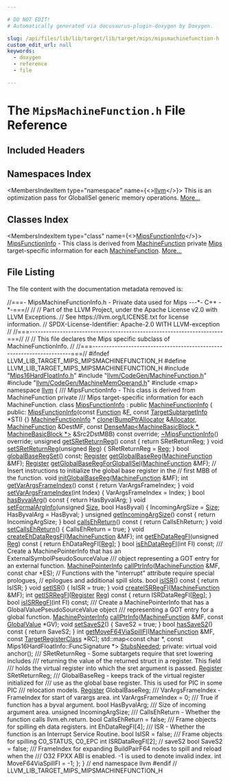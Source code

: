 ```yaml
---

# DO NOT EDIT!
# Automatically generated via docusaurus-plugin-doxygen by Doxygen.

slug: /api/files/lib/lib/target/lib/target/mips/mipsmachinefunction-h
custom_edit_url: null
keywords:
  - doxygen
  - reference
  - file

---
```





# The `MipsMachineFunction.h` File Reference

<DoxygenPage pluginConfig={pluginConfig}>



## Included Headers

<IncludesList>
<IncludesListItem
  filePath="Mips16HardFloatInfo.h"
  permalink="/docs/api/files/lib/lib/target/lib/target/mips/mips16hardfloatinfo-h"
  isLocal="true" />
<IncludesListItem
  filePath="llvm/CodeGen/MachineFunction.h"
  permalink="/docs/api/files/include/include/llvm/include/llvm/codegen/machinefunction-h"
  isLocal="true" />
<IncludesListItem
  filePath="llvm/CodeGen/MachineMemOperand.h"
  permalink="/docs/api/files/include/include/llvm/include/llvm/codegen/machinememoperand-h"
  isLocal="true" />
<IncludesListItem
  filePath="map"
  permalink=""
  isLocal="false" />
</IncludesList>

## Namespaces Index

<MembersIndex>

<MembersIndexItem
  type="namespace"
  name={<><a href="/docs/api/namespaces/llvm">llvm</a></>}>
This is an optimization pass for GlobalISel generic memory operations. <a href="/docs/api/namespaces/llvm/#details">More...</a>
</MembersIndexItem>

</MembersIndex>

## Classes Index

<MembersIndex>

<MembersIndexItem
  type="class"
  name={<><a href="/docs/api/classes/llvm/mipsfunctioninfo">MipsFunctionInfo</a></>}>
<a href="/docs/api/classes/llvm/mipsfunctioninfo">MipsFunctionInfo</a> - This class is derived from <a href="/docs/api/classes/llvm/machinefunction">MachineFunction</a> private <a href="/docs/api/namespaces/llvm/mips">Mips</a> target-specific information for each <a href="/docs/api/classes/llvm/machinefunction">MachineFunction</a>. <a href="/docs/api/classes/llvm/mipsfunctioninfo/#details">More...</a>
</MembersIndexItem>

</MembersIndex>


## File Listing

The file content with the documentation metadata removed is:

<ProgramListing>

<Link id="l00001" /><CodeLine lineNumber="1"><Highlight kind="comment">//===- MipsMachineFunctionInfo.h - Private data used for Mips ---&#42;- C++ -&#42;-===//</Highlight><Highlight kind="normal"></Highlight></CodeLine>
<Link id="l00002" /><CodeLine lineNumber="2"><Highlight kind="normal"></Highlight><Highlight kind="comment">//</Highlight><Highlight kind="normal"></Highlight></CodeLine>
<Link id="l00003" /><CodeLine lineNumber="3"><Highlight kind="normal"></Highlight><Highlight kind="comment">// Part of the LLVM Project, under the Apache License v2.0 with LLVM Exceptions.</Highlight><Highlight kind="normal"></Highlight></CodeLine>
<Link id="l00004" /><CodeLine lineNumber="4"><Highlight kind="normal"></Highlight><Highlight kind="comment">// See https://llvm.org/LICENSE.txt for license information.</Highlight><Highlight kind="normal"></Highlight></CodeLine>
<Link id="l00005" /><CodeLine lineNumber="5"><Highlight kind="normal"></Highlight><Highlight kind="comment">// SPDX-License-Identifier: Apache-2.0 WITH LLVM-exception</Highlight><Highlight kind="normal"></Highlight></CodeLine>
<Link id="l00006" /><CodeLine lineNumber="6"><Highlight kind="normal"></Highlight><Highlight kind="comment">//</Highlight><Highlight kind="normal"></Highlight></CodeLine>
<Link id="l00007" /><CodeLine lineNumber="7"><Highlight kind="normal"></Highlight><Highlight kind="comment">//===----------------------------------------------------------------------===//</Highlight><Highlight kind="normal"></Highlight></CodeLine>
<Link id="l00008" /><CodeLine lineNumber="8"><Highlight kind="normal"></Highlight><Highlight kind="comment">//</Highlight><Highlight kind="normal"></Highlight></CodeLine>
<Link id="l00009" /><CodeLine lineNumber="9"><Highlight kind="normal"></Highlight><Highlight kind="comment">// This file declares the Mips specific subclass of MachineFunctionInfo.</Highlight><Highlight kind="normal"></Highlight></CodeLine>
<Link id="l00010" /><CodeLine lineNumber="10"><Highlight kind="normal"></Highlight><Highlight kind="comment">//</Highlight><Highlight kind="normal"></Highlight></CodeLine>
<Link id="l00011" /><CodeLine lineNumber="11"><Highlight kind="normal"></Highlight><Highlight kind="comment">//===----------------------------------------------------------------------===//</Highlight><Highlight kind="normal"></Highlight></CodeLine>
<Link id="l00012" /><CodeLine lineNumber="12"><Highlight kind="normal"></Highlight></CodeLine>
<Link id="l00013" /><CodeLine lineNumber="13"><Highlight kind="normal"></Highlight><Highlight kind="preprocessor">#ifndef LLVM&#95;LIB&#95;TARGET&#95;MIPS&#95;MIPSMACHINEFUNCTION&#95;H</Highlight><Highlight kind="normal"></Highlight></CodeLine>
<Link id="l00014" /><CodeLine lineNumber="14"><Highlight kind="normal"></Highlight><Highlight kind="preprocessor">#define LLVM&#95;LIB&#95;TARGET&#95;MIPS&#95;MIPSMACHINEFUNCTION&#95;H</Highlight><Highlight kind="normal"></Highlight></CodeLine>
<Link id="l00015" /><CodeLine lineNumber="15"><Highlight kind="normal"></Highlight></CodeLine>
<Link id="l00016" /><CodeLine lineNumber="16"><Highlight kind="normal"></Highlight><Highlight kind="preprocessor">#include &quot;<a href="/docs/api/files/lib/lib/target/lib/target/mips/mips16hardfloatinfo-h">Mips16HardFloatInfo.h</a>&quot;</Highlight><Highlight kind="normal"></Highlight></CodeLine>
<Link id="l00017" /><CodeLine lineNumber="17"><Highlight kind="normal"></Highlight><Highlight kind="preprocessor">#include &quot;<a href="/docs/api/files/include/include/llvm/include/llvm/codegen/machinefunction-h">llvm/CodeGen/MachineFunction.h</a>&quot;</Highlight><Highlight kind="normal"></Highlight></CodeLine>
<Link id="l00018" /><CodeLine lineNumber="18"><Highlight kind="normal"></Highlight><Highlight kind="preprocessor">#include &quot;<a href="/docs/api/files/include/include/llvm/include/llvm/codegen/machinememoperand-h">llvm/CodeGen/MachineMemOperand.h</a>&quot;</Highlight><Highlight kind="normal"></Highlight></CodeLine>
<Link id="l00019" /><CodeLine lineNumber="19"><Highlight kind="normal"></Highlight><Highlight kind="preprocessor">#include &lt;map&gt;</Highlight><Highlight kind="normal"></Highlight></CodeLine>
<Link id="l00020" /><CodeLine lineNumber="20"><Highlight kind="normal"></Highlight></CodeLine>
<Link id="l00021" /><CodeLine lineNumber="21"><Highlight kind="normal"></Highlight><Highlight kind="keyword">namespace </Highlight><Highlight kind="normal"><a href="/docs/api/namespaces/llvm">llvm</a> &#123;</Highlight></CodeLine>
<Link id="l00022" /><CodeLine lineNumber="22"><Highlight kind="normal"></Highlight><Highlight kind="comment"></Highlight></CodeLine>
<Link id="l00023" /><CodeLine lineNumber="23"><Highlight kind="comment">/// MipsFunctionInfo - This class is derived from MachineFunction private</Highlight></CodeLine>
<Link id="l00024" /><CodeLine lineNumber="24"><Highlight kind="comment">/// Mips target-specific information for each MachineFunction.</Highlight><Highlight kind="normal"></Highlight></CodeLine>
<Link id="l00025" /><CodeLine lineNumber="25" lineLink="/docs/api/classes/llvm/mipsfunctioninfo"><Highlight kind="normal"></Highlight><Highlight kind="keyword">class </Highlight><Highlight kind="normal"><a href="/docs/api/classes/llvm/mipsfunctioninfo/#aa2def4545565358b08a6de50563f72a3">MipsFunctionInfo</a> : </Highlight><Highlight kind="keyword">public</Highlight><Highlight kind="normal"> <a href="/docs/api/structs/llvm/machinefunctioninfo">MachineFunctionInfo</a> &#123;</Highlight></CodeLine>
<Link id="l00026" /><CodeLine lineNumber="26"><Highlight kind="normal"></Highlight><Highlight kind="keyword">public</Highlight><Highlight kind="normal">:</Highlight></CodeLine>
<Link id="l00027" /><CodeLine lineNumber="27" lineLink="/docs/api/classes/llvm/mipsfunctioninfo/#aa2def4545565358b08a6de50563f72a3"><Highlight kind="normal">  <a href="/docs/api/classes/llvm/mipsfunctioninfo/#aa2def4545565358b08a6de50563f72a3">MipsFunctionInfo</a>(</Highlight><Highlight kind="keyword">const</Highlight><Highlight kind="normal"> <a href="/docs/api/classes/llvm/function">Function</a> &amp;<a href="/docs/api/files/lib/lib/support/md5-cpp/#a96d73bbd7af15cb1fc38c3f4a3bd82e9">F</a>, </Highlight><Highlight kind="keyword">const</Highlight><Highlight kind="normal"> <a href="/docs/api/classes/llvm/targetsubtargetinfo">TargetSubtargetInfo</a> &#42;STI) &#123;&#125;</Highlight></CodeLine>
<Link id="l00028" /><CodeLine lineNumber="28"><Highlight kind="normal"></Highlight></CodeLine>
<Link id="l00029" /><CodeLine lineNumber="29"><Highlight kind="normal">  <a href="/docs/api/structs/llvm/machinefunctioninfo">MachineFunctionInfo</a> &#42;</Highlight></CodeLine>
<Link id="l00030" /><CodeLine lineNumber="30"><Highlight kind="normal">  <a href="/docs/api/classes/llvm/mipsfunctioninfo/#a6395c0292dfafcde10ccf73f3598596a">clone</a>(<a href="/docs/api/namespaces/llvm/#a8e612822d4ba7bb36c9c79582a567108">BumpPtrAllocator</a> &amp;<a href="/docs/api/files/lib/lib/codegen/regallocbasic-cpp/#ad5d00e1d77644d95847b9bf8da12b759">Allocator</a>, <a href="/docs/api/classes/llvm/machinefunction">MachineFunction</a> &amp;DestMF,</Highlight></CodeLine>
<Link id="l00031" /><CodeLine lineNumber="31"><Highlight kind="normal">        </Highlight><Highlight kind="keyword">const</Highlight><Highlight kind="normal"> <a href="/docs/api/classes/llvm/densemap">DenseMap&lt;MachineBasicBlock &#42;, MachineBasicBlock &#42;&gt;</a> &amp;Src2DstMBB)</Highlight></CodeLine>
<Link id="l00032" /><CodeLine lineNumber="32"><Highlight kind="normal">      </Highlight><Highlight kind="keyword">const override</Highlight><Highlight kind="normal">;</Highlight></CodeLine>
<Link id="l00033" /><CodeLine lineNumber="33"><Highlight kind="normal"></Highlight></CodeLine>
<Link id="l00034" /><CodeLine lineNumber="34" lineLink="/docs/api/classes/llvm/mipsfunctioninfo/#ad6afb52b62955198d4afbf464e4b07b5"><Highlight kind="normal">  <a href="/docs/api/classes/llvm/mipsfunctioninfo/#ad6afb52b62955198d4afbf464e4b07b5">~MipsFunctionInfo</a>() </Highlight><Highlight kind="keyword">override</Highlight><Highlight kind="normal">;</Highlight></CodeLine>
<Link id="l00035" /><CodeLine lineNumber="35"><Highlight kind="normal"></Highlight></CodeLine>
<Link id="l00036" /><CodeLine lineNumber="36" lineLink="/docs/api/classes/llvm/mipsfunctioninfo/#a1b2a46c470c911aa365c779a7528a6fb"><Highlight kind="normal">  </Highlight><Highlight kind="keywordtype">unsigned</Highlight><Highlight kind="normal"> <a href="/docs/api/classes/llvm/mipsfunctioninfo/#a1b2a46c470c911aa365c779a7528a6fb">getSRetReturnReg</a>()</Highlight><Highlight kind="keyword"> const </Highlight><Highlight kind="normal">&#123; </Highlight><Highlight kind="keywordflow">return</Highlight><Highlight kind="normal"> SRetReturnReg; &#125;</Highlight></CodeLine>
<Link id="l00037" /><CodeLine lineNumber="37" lineLink="/docs/api/classes/llvm/mipsfunctioninfo/#a764d4a7ede91eb8bfdb9b1c6305418d7"><Highlight kind="normal">  </Highlight><Highlight kind="keywordtype">void</Highlight><Highlight kind="normal"> <a href="/docs/api/classes/llvm/mipsfunctioninfo/#a764d4a7ede91eb8bfdb9b1c6305418d7">setSRetReturnReg</a>(</Highlight><Highlight kind="keywordtype">unsigned</Highlight><Highlight kind="normal"> <a href="/docs/api/files/lib/lib/codegen/machinesink-cpp/#a359e1ff26f6d466d927a61aae45b05c3">Reg</a>) &#123; SRetReturnReg = <a href="/docs/api/files/lib/lib/codegen/machinesink-cpp/#a359e1ff26f6d466d927a61aae45b05c3">Reg</a>; &#125;</Highlight></CodeLine>
<Link id="l00038" /><CodeLine lineNumber="38"><Highlight kind="normal"></Highlight></CodeLine>
<Link id="l00039" /><CodeLine lineNumber="39"><Highlight kind="normal">  </Highlight><Highlight kind="keywordtype">bool</Highlight><Highlight kind="normal"> <a href="/docs/api/classes/llvm/mipsfunctioninfo/#aa545181deae11accd7a2277fb53e3824">globalBaseRegSet</a>() </Highlight><Highlight kind="keyword">const</Highlight><Highlight kind="normal">;</Highlight></CodeLine>
<Link id="l00040" /><CodeLine lineNumber="40"><Highlight kind="normal">  <a href="/docs/api/classes/llvm/register">Register</a> <a href="/docs/api/classes/llvm/mipsfunctioninfo/#a4f8c7b0497e80fd8c5028d2b564c0c3f">getGlobalBaseReg</a>(<a href="/docs/api/classes/llvm/machinefunction">MachineFunction</a> &amp;MF);</Highlight></CodeLine>
<Link id="l00041" /><CodeLine lineNumber="41"><Highlight kind="normal">  <a href="/docs/api/classes/llvm/register">Register</a> <a href="/docs/api/classes/llvm/mipsfunctioninfo/#a1a16f44550f08c06bf7d1be68a7bf5b4">getGlobalBaseRegForGlobalISel</a>(<a href="/docs/api/classes/llvm/machinefunction">MachineFunction</a> &amp;MF);</Highlight></CodeLine>
<Link id="l00042" /><CodeLine lineNumber="42"><Highlight kind="normal"></Highlight></CodeLine>
<Link id="l00043" /><CodeLine lineNumber="43"><Highlight kind="normal">  </Highlight><Highlight kind="comment">// Insert instructions to initialize the global base register in the</Highlight><Highlight kind="normal"></Highlight></CodeLine>
<Link id="l00044" /><CodeLine lineNumber="44"><Highlight kind="normal">  </Highlight><Highlight kind="comment">// first MBB of the function.</Highlight><Highlight kind="normal"></Highlight></CodeLine>
<Link id="l00045" /><CodeLine lineNumber="45"><Highlight kind="normal">  </Highlight><Highlight kind="keywordtype">void</Highlight><Highlight kind="normal"> <a href="/docs/api/classes/llvm/mipsfunctioninfo/#ace182ca668404b3d23cae8329d941ba4">initGlobalBaseReg</a>(<a href="/docs/api/classes/llvm/machinefunction">MachineFunction</a> &amp;MF);</Highlight></CodeLine>
<Link id="l00046" /><CodeLine lineNumber="46"><Highlight kind="normal"></Highlight></CodeLine>
<Link id="l00047" /><CodeLine lineNumber="47" lineLink="/docs/api/classes/llvm/mipsfunctioninfo/#a3043fadacbbd3bdad494986bd40c6396"><Highlight kind="normal">  </Highlight><Highlight kind="keywordtype">int</Highlight><Highlight kind="normal"> <a href="/docs/api/classes/llvm/mipsfunctioninfo/#a3043fadacbbd3bdad494986bd40c6396">getVarArgsFrameIndex</a>()</Highlight><Highlight kind="keyword"> const </Highlight><Highlight kind="normal">&#123; </Highlight><Highlight kind="keywordflow">return</Highlight><Highlight kind="normal"> VarArgsFrameIndex; &#125;</Highlight></CodeLine>
<Link id="l00048" /><CodeLine lineNumber="48" lineLink="/docs/api/classes/llvm/mipsfunctioninfo/#a04c187e43c261bce419e3fa7cd986d66"><Highlight kind="normal">  </Highlight><Highlight kind="keywordtype">void</Highlight><Highlight kind="normal"> <a href="/docs/api/classes/llvm/mipsfunctioninfo/#a04c187e43c261bce419e3fa7cd986d66">setVarArgsFrameIndex</a>(</Highlight><Highlight kind="keywordtype">int</Highlight><Highlight kind="normal"> Index) &#123; VarArgsFrameIndex = Index; &#125;</Highlight></CodeLine>
<Link id="l00049" /><CodeLine lineNumber="49"><Highlight kind="normal"></Highlight></CodeLine>
<Link id="l00050" /><CodeLine lineNumber="50" lineLink="/docs/api/classes/llvm/mipsfunctioninfo/#a7a378b9d1f9cdff6a9986abab7a3e6ae"><Highlight kind="normal">  </Highlight><Highlight kind="keywordtype">bool</Highlight><Highlight kind="normal"> <a href="/docs/api/classes/llvm/mipsfunctioninfo/#a7a378b9d1f9cdff6a9986abab7a3e6ae">hasByvalArg</a>()</Highlight><Highlight kind="keyword"> const </Highlight><Highlight kind="normal">&#123; </Highlight><Highlight kind="keywordflow">return</Highlight><Highlight kind="normal"> HasByvalArg; &#125;</Highlight></CodeLine>
<Link id="l00051" /><CodeLine lineNumber="51" lineLink="/docs/api/classes/llvm/mipsfunctioninfo/#abf934659b79bdd6a84f0d8e05827e77f"><Highlight kind="normal">  </Highlight><Highlight kind="keywordtype">void</Highlight><Highlight kind="normal"> <a href="/docs/api/classes/llvm/mipsfunctioninfo/#abf934659b79bdd6a84f0d8e05827e77f">setFormalArgInfo</a>(</Highlight><Highlight kind="keywordtype">unsigned</Highlight><Highlight kind="normal"> <a href="/docs/api/files/lib/lib/analysis/inlineorder-cpp/#a7ee6f0cb51c3b9056199e9a0001fe8c3a6f6cb72d544962fa333e2e34ce64f719">Size</a>, </Highlight><Highlight kind="keywordtype">bool</Highlight><Highlight kind="normal"> HasByval) &#123;</Highlight></CodeLine>
<Link id="l00052" /><CodeLine lineNumber="52"><Highlight kind="normal">    IncomingArgSize = <a href="/docs/api/files/lib/lib/analysis/inlineorder-cpp/#a7ee6f0cb51c3b9056199e9a0001fe8c3a6f6cb72d544962fa333e2e34ce64f719">Size</a>;</Highlight></CodeLine>
<Link id="l00053" /><CodeLine lineNumber="53"><Highlight kind="normal">    HasByvalArg = HasByval;</Highlight></CodeLine>
<Link id="l00054" /><CodeLine lineNumber="54"><Highlight kind="normal">  &#125;</Highlight></CodeLine>
<Link id="l00055" /><CodeLine lineNumber="55"><Highlight kind="normal"></Highlight></CodeLine>
<Link id="l00056" /><CodeLine lineNumber="56" lineLink="/docs/api/classes/llvm/mipsfunctioninfo/#abce49258e19238f152602895f98fa8c9"><Highlight kind="normal">  </Highlight><Highlight kind="keywordtype">unsigned</Highlight><Highlight kind="normal"> <a href="/docs/api/classes/llvm/mipsfunctioninfo/#abce49258e19238f152602895f98fa8c9">getIncomingArgSize</a>()</Highlight><Highlight kind="keyword"> const </Highlight><Highlight kind="normal">&#123; </Highlight><Highlight kind="keywordflow">return</Highlight><Highlight kind="normal"> IncomingArgSize; &#125;</Highlight></CodeLine>
<Link id="l00057" /><CodeLine lineNumber="57"><Highlight kind="normal"></Highlight></CodeLine>
<Link id="l00058" /><CodeLine lineNumber="58" lineLink="/docs/api/classes/llvm/mipsfunctioninfo/#a912b0019b4245b00a4fbfb9b6dfb12fb"><Highlight kind="normal">  </Highlight><Highlight kind="keywordtype">bool</Highlight><Highlight kind="normal"> <a href="/docs/api/classes/llvm/mipsfunctioninfo/#a912b0019b4245b00a4fbfb9b6dfb12fb">callsEhReturn</a>()</Highlight><Highlight kind="keyword"> const </Highlight><Highlight kind="normal">&#123; </Highlight><Highlight kind="keywordflow">return</Highlight><Highlight kind="normal"> CallsEhReturn; &#125;</Highlight></CodeLine>
<Link id="l00059" /><CodeLine lineNumber="59" lineLink="/docs/api/classes/llvm/mipsfunctioninfo/#a0ba637d3c4e4278887b52c807ec79f52"><Highlight kind="normal">  </Highlight><Highlight kind="keywordtype">void</Highlight><Highlight kind="normal"> <a href="/docs/api/classes/llvm/mipsfunctioninfo/#a0ba637d3c4e4278887b52c807ec79f52">setCallsEhReturn</a>() &#123; CallsEhReturn = </Highlight><Highlight kind="keyword">true</Highlight><Highlight kind="normal">; &#125;</Highlight></CodeLine>
<Link id="l00060" /><CodeLine lineNumber="60"><Highlight kind="normal"></Highlight></CodeLine>
<Link id="l00061" /><CodeLine lineNumber="61"><Highlight kind="normal">  </Highlight><Highlight kind="keywordtype">void</Highlight><Highlight kind="normal"> <a href="/docs/api/classes/llvm/mipsfunctioninfo/#abc6950c9642cee4a3149ee5e1afbf5fe">createEhDataRegsFI</a>(<a href="/docs/api/classes/llvm/machinefunction">MachineFunction</a> &amp;MF);</Highlight></CodeLine>
<Link id="l00062" /><CodeLine lineNumber="62" lineLink="/docs/api/classes/llvm/mipsfunctioninfo/#a6ee72f197966e553de0811468858a7d3"><Highlight kind="normal">  </Highlight><Highlight kind="keywordtype">int</Highlight><Highlight kind="normal"> <a href="/docs/api/classes/llvm/mipsfunctioninfo/#a6ee72f197966e553de0811468858a7d3">getEhDataRegFI</a>(</Highlight><Highlight kind="keywordtype">unsigned</Highlight><Highlight kind="normal"> <a href="/docs/api/files/lib/lib/codegen/machinesink-cpp/#a359e1ff26f6d466d927a61aae45b05c3">Reg</a>)</Highlight><Highlight kind="keyword"> const </Highlight><Highlight kind="normal">&#123; </Highlight><Highlight kind="keywordflow">return</Highlight><Highlight kind="normal"> EhDataRegFI&#91;<a href="/docs/api/files/lib/lib/codegen/machinesink-cpp/#a359e1ff26f6d466d927a61aae45b05c3">Reg</a>&#93;; &#125;</Highlight></CodeLine>
<Link id="l00063" /><CodeLine lineNumber="63"><Highlight kind="normal">  </Highlight><Highlight kind="keywordtype">bool</Highlight><Highlight kind="normal"> <a href="/docs/api/classes/llvm/mipsfunctioninfo/#ab6e005d2b2bd32eb63cc82d3b827a4b2">isEhDataRegFI</a>(</Highlight><Highlight kind="keywordtype">int</Highlight><Highlight kind="normal"> FI) </Highlight><Highlight kind="keyword">const</Highlight><Highlight kind="normal">;</Highlight></CodeLine>
<Link id="l00064" /><CodeLine lineNumber="64"><Highlight kind="normal"></Highlight><Highlight kind="comment"></Highlight></CodeLine>
<Link id="l00065" /><CodeLine lineNumber="65"><Highlight kind="comment">  /// Create a MachinePointerInfo that has an ExternalSymbolPseudoSourceValue</Highlight></CodeLine>
<Link id="l00066" /><CodeLine lineNumber="66"><Highlight kind="comment">  /// object representing a GOT entry for an external function.</Highlight><Highlight kind="normal"></Highlight></CodeLine>
<Link id="l00067" /><CodeLine lineNumber="67"><Highlight kind="normal">  <a href="/docs/api/structs/llvm/machinepointerinfo">MachinePointerInfo</a> <a href="/docs/api/classes/llvm/mipsfunctioninfo/#a41e84c8c57ae0060cabaabcd1493bf9e">callPtrInfo</a>(<a href="/docs/api/classes/llvm/machinefunction">MachineFunction</a> &amp;MF, </Highlight><Highlight kind="keyword">const</Highlight><Highlight kind="normal"> </Highlight><Highlight kind="keywordtype">char</Highlight><Highlight kind="normal"> &#42;ES);</Highlight></CodeLine>
<Link id="l00068" /><CodeLine lineNumber="68"><Highlight kind="normal"></Highlight></CodeLine>
<Link id="l00069" /><CodeLine lineNumber="69"><Highlight kind="normal">  </Highlight><Highlight kind="comment">// Functions with the &quot;interrupt&quot; attribute require special prologues,</Highlight><Highlight kind="normal"></Highlight></CodeLine>
<Link id="l00070" /><CodeLine lineNumber="70"><Highlight kind="normal">  </Highlight><Highlight kind="comment">// epilogues and additional spill slots.</Highlight><Highlight kind="normal"></Highlight></CodeLine>
<Link id="l00071" /><CodeLine lineNumber="71" lineLink="/docs/api/classes/llvm/mipsfunctioninfo/#a03b11b8bb4c2cb05f38c375b39e165c7"><Highlight kind="normal">  </Highlight><Highlight kind="keywordtype">bool</Highlight><Highlight kind="normal"> <a href="/docs/api/classes/llvm/mipsfunctioninfo/#a03b11b8bb4c2cb05f38c375b39e165c7">isISR</a>()</Highlight><Highlight kind="keyword"> const </Highlight><Highlight kind="normal">&#123; </Highlight><Highlight kind="keywordflow">return</Highlight><Highlight kind="normal"> IsISR; &#125;</Highlight></CodeLine>
<Link id="l00072" /><CodeLine lineNumber="72" lineLink="/docs/api/classes/llvm/mipsfunctioninfo/#a52708bf63b5775a73cd9758d6153672f"><Highlight kind="normal">  </Highlight><Highlight kind="keywordtype">void</Highlight><Highlight kind="normal"> <a href="/docs/api/classes/llvm/mipsfunctioninfo/#a52708bf63b5775a73cd9758d6153672f">setISR</a>() &#123; IsISR = </Highlight><Highlight kind="keyword">true</Highlight><Highlight kind="normal">; &#125;</Highlight></CodeLine>
<Link id="l00073" /><CodeLine lineNumber="73"><Highlight kind="normal">  </Highlight><Highlight kind="keywordtype">void</Highlight><Highlight kind="normal"> <a href="/docs/api/classes/llvm/mipsfunctioninfo/#ae45b4d95be1f419bfa32ece88b82ed6f">createISRRegFI</a>(<a href="/docs/api/classes/llvm/machinefunction">MachineFunction</a> &amp;MF);</Highlight></CodeLine>
<Link id="l00074" /><CodeLine lineNumber="74" lineLink="/docs/api/classes/llvm/mipsfunctioninfo/#a8d997e12374ab5416fd77c9c0244a5a1"><Highlight kind="normal">  </Highlight><Highlight kind="keywordtype">int</Highlight><Highlight kind="normal"> <a href="/docs/api/classes/llvm/mipsfunctioninfo/#a8d997e12374ab5416fd77c9c0244a5a1">getISRRegFI</a>(<a href="/docs/api/classes/llvm/register">Register</a> <a href="/docs/api/files/lib/lib/codegen/machinesink-cpp/#a359e1ff26f6d466d927a61aae45b05c3">Reg</a>)</Highlight><Highlight kind="keyword"> const </Highlight><Highlight kind="normal">&#123; </Highlight><Highlight kind="keywordflow">return</Highlight><Highlight kind="normal"> ISRDataRegFI&#91;<a href="/docs/api/files/lib/lib/codegen/machinesink-cpp/#a359e1ff26f6d466d927a61aae45b05c3">Reg</a>&#93;; &#125;</Highlight></CodeLine>
<Link id="l00075" /><CodeLine lineNumber="75"><Highlight kind="normal">  </Highlight><Highlight kind="keywordtype">bool</Highlight><Highlight kind="normal"> <a href="/docs/api/classes/llvm/mipsfunctioninfo/#a32a4019f1faa3bbc729ddbdd43039470">isISRRegFI</a>(</Highlight><Highlight kind="keywordtype">int</Highlight><Highlight kind="normal"> FI) </Highlight><Highlight kind="keyword">const</Highlight><Highlight kind="normal">;</Highlight></CodeLine>
<Link id="l00076" /><CodeLine lineNumber="76"><Highlight kind="normal"></Highlight><Highlight kind="comment"></Highlight></CodeLine>
<Link id="l00077" /><CodeLine lineNumber="77"><Highlight kind="comment">  /// Create a MachinePointerInfo that has a GlobalValuePseudoSourceValue object</Highlight></CodeLine>
<Link id="l00078" /><CodeLine lineNumber="78"><Highlight kind="comment">  /// representing a GOT entry for a global function.</Highlight><Highlight kind="normal"></Highlight></CodeLine>
<Link id="l00079" /><CodeLine lineNumber="79"><Highlight kind="normal">  <a href="/docs/api/structs/llvm/machinepointerinfo">MachinePointerInfo</a> <a href="/docs/api/classes/llvm/mipsfunctioninfo/#a41e84c8c57ae0060cabaabcd1493bf9e">callPtrInfo</a>(<a href="/docs/api/classes/llvm/machinefunction">MachineFunction</a> &amp;MF, </Highlight><Highlight kind="keyword">const</Highlight><Highlight kind="normal"> <a href="/docs/api/classes/llvm/globalvalue">GlobalValue</a> &#42;GV);</Highlight></CodeLine>
<Link id="l00080" /><CodeLine lineNumber="80"><Highlight kind="normal"></Highlight></CodeLine>
<Link id="l00081" /><CodeLine lineNumber="81" lineLink="/docs/api/classes/llvm/mipsfunctioninfo/#a230c34668eb30fc65b3cfdec2e88e190"><Highlight kind="normal">  </Highlight><Highlight kind="keywordtype">void</Highlight><Highlight kind="normal"> <a href="/docs/api/classes/llvm/mipsfunctioninfo/#a230c34668eb30fc65b3cfdec2e88e190">setSaveS2</a>() &#123; SaveS2 = </Highlight><Highlight kind="keyword">true</Highlight><Highlight kind="normal">; &#125;</Highlight></CodeLine>
<Link id="l00082" /><CodeLine lineNumber="82" lineLink="/docs/api/classes/llvm/mipsfunctioninfo/#a82c5558b6ae0b944fc426fb7beaeead5"><Highlight kind="normal">  </Highlight><Highlight kind="keywordtype">bool</Highlight><Highlight kind="normal"> <a href="/docs/api/classes/llvm/mipsfunctioninfo/#a82c5558b6ae0b944fc426fb7beaeead5">hasSaveS2</a>()</Highlight><Highlight kind="keyword"> const </Highlight><Highlight kind="normal">&#123; </Highlight><Highlight kind="keywordflow">return</Highlight><Highlight kind="normal"> SaveS2; &#125;</Highlight></CodeLine>
<Link id="l00083" /><CodeLine lineNumber="83"><Highlight kind="normal"></Highlight></CodeLine>
<Link id="l00084" /><CodeLine lineNumber="84"><Highlight kind="normal">  </Highlight><Highlight kind="keywordtype">int</Highlight><Highlight kind="normal"> <a href="/docs/api/classes/llvm/mipsfunctioninfo/#a4354515685ca31a2583e246f54977aee">getMoveF64ViaSpillFI</a>(<a href="/docs/api/classes/llvm/machinefunction">MachineFunction</a> &amp;MF, </Highlight><Highlight kind="keyword">const</Highlight><Highlight kind="normal"> <a href="/docs/api/classes/llvm/targetregisterclass">TargetRegisterClass</a> &#42;RC);</Highlight></CodeLine>
<Link id="l00085" /><CodeLine lineNumber="85"><Highlight kind="normal"></Highlight></CodeLine>
<Link id="l00086" /><CodeLine lineNumber="86"><Highlight kind="normal">  std::map&lt;const char &#42;, const Mips16HardFloatInfo::FuncSignature &#42;&gt;</Highlight></CodeLine>
<Link id="l00087" /><CodeLine lineNumber="87" lineLink="/docs/api/classes/llvm/mipsfunctioninfo/#ab81fafc64abb2f8ea84d7a3a044da1c4"><Highlight kind="normal">  <a href="/docs/api/classes/llvm/mipsfunctioninfo/#ab81fafc64abb2f8ea84d7a3a044da1c4">StubsNeeded</a>;</Highlight></CodeLine>
<Link id="l00088" /><CodeLine lineNumber="88"><Highlight kind="normal"></Highlight></CodeLine>
<Link id="l00089" /><CodeLine lineNumber="89"><Highlight kind="normal"></Highlight><Highlight kind="keyword">private</Highlight><Highlight kind="normal">:</Highlight></CodeLine>
<Link id="l00090" /><CodeLine lineNumber="90"><Highlight kind="normal">  </Highlight><Highlight kind="keyword">virtual</Highlight><Highlight kind="normal"> </Highlight><Highlight kind="keywordtype">void</Highlight><Highlight kind="normal"> anchor();</Highlight></CodeLine>
<Link id="l00091" /><CodeLine lineNumber="91"><Highlight kind="normal"></Highlight><Highlight kind="comment"></Highlight></CodeLine>
<Link id="l00092" /><CodeLine lineNumber="92"><Highlight kind="comment">  /// SRetReturnReg - Some subtargets require that sret lowering includes</Highlight></CodeLine>
<Link id="l00093" /><CodeLine lineNumber="93"><Highlight kind="comment">  /// returning the value of the returned struct in a register. This field</Highlight></CodeLine>
<Link id="l00094" /><CodeLine lineNumber="94"><Highlight kind="comment">  /// holds the virtual register into which the sret argument is passed.</Highlight><Highlight kind="normal"></Highlight></CodeLine>
<Link id="l00095" /><CodeLine lineNumber="95"><Highlight kind="normal">  <a href="/docs/api/classes/llvm/register">Register</a> SRetReturnReg;</Highlight></CodeLine>
<Link id="l00096" /><CodeLine lineNumber="96"><Highlight kind="normal"></Highlight><Highlight kind="comment"></Highlight></CodeLine>
<Link id="l00097" /><CodeLine lineNumber="97"><Highlight kind="comment">  /// GlobalBaseReg - keeps track of the virtual register initialized for</Highlight></CodeLine>
<Link id="l00098" /><CodeLine lineNumber="98"><Highlight kind="comment">  /// use as the global base register. This is used for PIC in some PIC</Highlight></CodeLine>
<Link id="l00099" /><CodeLine lineNumber="99"><Highlight kind="comment">  /// relocation models.</Highlight><Highlight kind="normal"></Highlight></CodeLine>
<Link id="l00100" /><CodeLine lineNumber="100"><Highlight kind="normal">  <a href="/docs/api/classes/llvm/register">Register</a> GlobalBaseReg;</Highlight></CodeLine>
<Link id="l00101" /><CodeLine lineNumber="101"><Highlight kind="normal"></Highlight><Highlight kind="comment"></Highlight></CodeLine>
<Link id="l00102" /><CodeLine lineNumber="102"><Highlight kind="comment">  /// VarArgsFrameIndex - FrameIndex for start of varargs area.</Highlight><Highlight kind="normal"></Highlight></CodeLine>
<Link id="l00103" /><CodeLine lineNumber="103"><Highlight kind="normal">  </Highlight><Highlight kind="keywordtype">int</Highlight><Highlight kind="normal"> VarArgsFrameIndex = 0;</Highlight></CodeLine>
<Link id="l00104" /><CodeLine lineNumber="104"><Highlight kind="normal"></Highlight><Highlight kind="comment"></Highlight></CodeLine>
<Link id="l00105" /><CodeLine lineNumber="105"><Highlight kind="comment">  /// True if function has a byval argument.</Highlight><Highlight kind="normal"></Highlight></CodeLine>
<Link id="l00106" /><CodeLine lineNumber="106"><Highlight kind="normal">  </Highlight><Highlight kind="keywordtype">bool</Highlight><Highlight kind="normal"> HasByvalArg;</Highlight></CodeLine>
<Link id="l00107" /><CodeLine lineNumber="107"><Highlight kind="normal"></Highlight><Highlight kind="comment"></Highlight></CodeLine>
<Link id="l00108" /><CodeLine lineNumber="108"><Highlight kind="comment">  /// Size of incoming argument area.</Highlight><Highlight kind="normal"></Highlight></CodeLine>
<Link id="l00109" /><CodeLine lineNumber="109"><Highlight kind="normal">  </Highlight><Highlight kind="keywordtype">unsigned</Highlight><Highlight kind="normal"> IncomingArgSize;</Highlight></CodeLine>
<Link id="l00110" /><CodeLine lineNumber="110"><Highlight kind="normal"></Highlight><Highlight kind="comment"></Highlight></CodeLine>
<Link id="l00111" /><CodeLine lineNumber="111"><Highlight kind="comment">  /// CallsEhReturn - Whether the function calls llvm.eh.return.</Highlight><Highlight kind="normal"></Highlight></CodeLine>
<Link id="l00112" /><CodeLine lineNumber="112"><Highlight kind="normal">  </Highlight><Highlight kind="keywordtype">bool</Highlight><Highlight kind="normal"> CallsEhReturn = </Highlight><Highlight kind="keyword">false</Highlight><Highlight kind="normal">;</Highlight></CodeLine>
<Link id="l00113" /><CodeLine lineNumber="113"><Highlight kind="normal"></Highlight><Highlight kind="comment"></Highlight></CodeLine>
<Link id="l00114" /><CodeLine lineNumber="114"><Highlight kind="comment">  /// Frame objects for spilling eh data registers.</Highlight><Highlight kind="normal"></Highlight></CodeLine>
<Link id="l00115" /><CodeLine lineNumber="115"><Highlight kind="normal">  </Highlight><Highlight kind="keywordtype">int</Highlight><Highlight kind="normal"> EhDataRegFI&#91;4&#93;;</Highlight></CodeLine>
<Link id="l00116" /><CodeLine lineNumber="116"><Highlight kind="normal"></Highlight><Highlight kind="comment"></Highlight></CodeLine>
<Link id="l00117" /><CodeLine lineNumber="117"><Highlight kind="comment">  /// ISR - Whether the function is an Interrupt Service Routine.</Highlight><Highlight kind="normal"></Highlight></CodeLine>
<Link id="l00118" /><CodeLine lineNumber="118"><Highlight kind="normal">  </Highlight><Highlight kind="keywordtype">bool</Highlight><Highlight kind="normal"> IsISR = </Highlight><Highlight kind="keyword">false</Highlight><Highlight kind="normal">;</Highlight></CodeLine>
<Link id="l00119" /><CodeLine lineNumber="119"><Highlight kind="normal"></Highlight><Highlight kind="comment"></Highlight></CodeLine>
<Link id="l00120" /><CodeLine lineNumber="120"><Highlight kind="comment">  /// Frame objects for spilling C0&#95;STATUS, C0&#95;EPC</Highlight><Highlight kind="normal"></Highlight></CodeLine>
<Link id="l00121" /><CodeLine lineNumber="121"><Highlight kind="normal">  </Highlight><Highlight kind="keywordtype">int</Highlight><Highlight kind="normal"> ISRDataRegFI&#91;2&#93;;</Highlight></CodeLine>
<Link id="l00122" /><CodeLine lineNumber="122"><Highlight kind="normal"></Highlight></CodeLine>
<Link id="l00123" /><CodeLine lineNumber="123"><Highlight kind="normal">  </Highlight><Highlight kind="comment">// saveS2</Highlight><Highlight kind="normal"></Highlight></CodeLine>
<Link id="l00124" /><CodeLine lineNumber="124"><Highlight kind="normal">  </Highlight><Highlight kind="keywordtype">bool</Highlight><Highlight kind="normal"> SaveS2 = </Highlight><Highlight kind="keyword">false</Highlight><Highlight kind="normal">;</Highlight></CodeLine>
<Link id="l00125" /><CodeLine lineNumber="125"><Highlight kind="normal"></Highlight><Highlight kind="comment"></Highlight></CodeLine>
<Link id="l00126" /><CodeLine lineNumber="126"><Highlight kind="comment">  /// FrameIndex for expanding BuildPairF64 nodes to spill and reload when the</Highlight></CodeLine>
<Link id="l00127" /><CodeLine lineNumber="127"><Highlight kind="comment">  /// O32 FPXX ABI is enabled. -1 is used to denote invalid index.</Highlight><Highlight kind="normal"></Highlight></CodeLine>
<Link id="l00128" /><CodeLine lineNumber="128"><Highlight kind="normal">  </Highlight><Highlight kind="keywordtype">int</Highlight><Highlight kind="normal"> MoveF64ViaSpillFI = -1;</Highlight></CodeLine>
<Link id="l00129" /><CodeLine lineNumber="129"><Highlight kind="normal">&#125;;</Highlight></CodeLine>
<Link id="l00130" /><CodeLine lineNumber="130"><Highlight kind="normal"></Highlight></CodeLine>
<Link id="l00131" /><CodeLine lineNumber="131"><Highlight kind="normal">&#125; </Highlight><Highlight kind="comment">// end namespace llvm</Highlight><Highlight kind="normal"></Highlight></CodeLine>
<Link id="l00132" /><CodeLine lineNumber="132"><Highlight kind="normal"></Highlight></CodeLine>
<Link id="l00133" /><CodeLine lineNumber="133"><Highlight kind="normal"></Highlight><Highlight kind="preprocessor">#endif </Highlight><Highlight kind="comment">// LLVM&#95;LIB&#95;TARGET&#95;MIPS&#95;MIPSMACHINEFUNCTION&#95;H</Highlight><Highlight kind="normal"></Highlight></CodeLine>

</ProgramListing>


</DoxygenPage>
